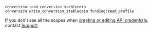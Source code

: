 ```shell
conversion:read_conversion_stablecoin conversion:write_conversion_stablecoin funding:read_profile
```

If you don't see all the scopes when [creating or editing API credentials](/developer/credentials), contact [Support](https://support.paxos.com).